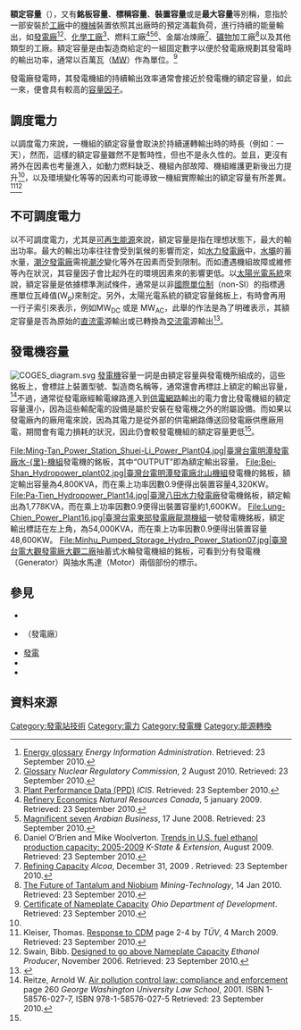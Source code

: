 '''額定容量'''（{{lang-en|Nameplate capacity}}），又有'''銘板容量'''、'''標稱容量'''、'''裝置容量'''或是'''最大容量'''等別稱，意指於一部安裝於[[工廠|工廠]]中的[[機械|機械]]裝置依照其出廠時的預定滿載負荷，進行持續的能量輸出，如[[發電廠|發電廠]]<ref name="nceia">[http://www.eia.doe.gov/glossary/index.cfm?id=G#gen_nameplate Energy glossary] {{Wayback|url=http://www.eia.doe.gov/glossary/index.cfm?id=G#gen_nameplate |date=20101130214912 }} ''Energy Information Administration''. Retrieved: 23 September 2010.</ref><ref name="ncnrc">[http://www.nrc.gov/reading-rm/basic-ref/glossary/generator-nameplate-capacity.html Glossary] {{Wayback|url=http://www.nrc.gov/reading-rm/basic-ref/glossary/generator-nameplate-capacity.html |date=20201019151107 }} ''Nuclear Regulatory Commission'', 2 August 2010. Retrieved: 23 September 2010.</ref>、[[化學工廠|化學工廠]]<ref name="ncchem">[http://www.icis.com/StaticPages/Plant_Performance_Data.htm Plant Performance Data (PPD)] {{webarchive|url=https://web.archive.org/web/20100910124539/http://www.icis.com/StaticPages/Plant_Performance_Data.htm |date=2010-09-10 }} ''ICIS''. Retrieved: 23 September 2010.</ref>、燃料工廠<ref name="nccan">[http://nrcan.gc.ca/eneene/sources/petpet/refraf-eng.php Refinery Economics] {{webarchive|url=https://web.archive.org/web/20101228032528/http://www.nrcan.gc.ca/eneene/sources/petpet/refraf-eng.php |date=2010-12-28 }} ''Natural Resources Canada'', 5 january 2009. Retrieved: 23 September 2010.</ref><ref name="ncrefine">[http://www.arabianbusiness.com/522168-magnificent-seven Magnificent seven] {{Wayback|url=http://www.arabianbusiness.com/522168-magnificent-seven |date=20080905211557 }} ''Arabian Business'', 17 June 2008. Retrieved: 23 September 2010.</ref><ref name="ncethanol">Daniel O’Brien and Mike Woolverton. [http://www.agmanager.info/energy/EthanolPlantCapacityTrends_Aug-09.pdf Trends in U.S. fuel ethanol production capacity: 2005-2009] {{Wayback|url=http://www.agmanager.info/energy/EthanolPlantCapacityTrends_Aug-09.pdf |date=20160303214103 }} ''K-State & Extension'', August 2009. Retrieved: 23 September 2010.</ref>、金屬冶煉廠<ref name="ncalcoa">[http://www.alcoa.com/alumina/en/info_page/refineries.asp Refining Capacity] {{Wayback|url=http://www.alcoa.com/alumina/en/info_page/refineries.asp |date=20161010093500 }} ''Alcoa'', December 31, 2009
. Retrieved: 23 September 2010.</ref>、[[礦物|礦物]]加工廠<ref name="ncmine">[http://www.mining-technology.com/features/feature74139/ The Future of Tantalum and Niobium] {{Wayback|url=http://www.mining-technology.com/features/feature74139/ |date=20190616082733 }} ''Mining-Technology'', 14 Jan 2010. Retrieved: 23 September 2010.</ref>以及其他類型的工廠。額定容量是由製造商給定的一組固定數字以便於發電廠規劃其發電時的輸出功率，通常以百萬瓦（[[MW|MW]]）作為單位。<ref name="ncdod">[http://www.development.ohio.gov/Business/documents/CertificateOfNameplateCapacityForCompletedEnergyProject.pdf Certificate of Nameplate Capacity] {{webarchive|url=https://web.archive.org/web/20101227140830/http://development.ohio.gov/Business/documents/CertificateOfNameplateCapacityForCompletedEnergyProject.pdf |date=2010-12-27 }} ''Ohio Department of Development''. Retrieved: 23 September 2010.</ref>

發電廠發電時，其發電機組的持續輸出效率通常會接近於發電機的額定容量，如此一來，便會具有較高的[[容量因子|容量因子]]。

== 調度電力 ==
以調度電力來說，一機組的額定容量會取決於持續運轉輸出時的時長（例如：一天），然而，這樣的額定容量雖然不是暫時性，但也不是永久性的。並且，更沒有將外在因素也考量進入，如動力燃料缺乏、機組內部故障、機組維護更新後出力提升<ref name="ncbelow"/>，以及環境變化等等的因素均可能導致一機組實際輸出的額定容量有所差異。<ref name="ncbelow">Kleiser, Thomas. [http://cdm.unfccc.int/Projects/DB/DNV-CUK1130160031.78/iProcess/TUEV-SUED1227777806.56/ReviewInitialComments/LI99J7QWQ8LUOWOBOK67F6CA1JEKFH Response to CDM] {{Wayback|url=http://cdm.unfccc.int/Projects/DB/DNV-CUK1130160031.78/iProcess/TUEV-SUED1227777806.56/ReviewInitialComments/LI99J7QWQ8LUOWOBOK67F6CA1JEKFH |date=20120308225209 }} page 2-4 by ''TÜV'', 4 March 2009. Retrieved: 23 September 2010.</ref><ref name="ncabove">Swain, Bibb. [http://www.ethanolproducer.com/article.jsp?article_id=2463 Designed to go above Nameplate Capacity] {{Wayback|url=http://www.ethanolproducer.com/article.jsp?article_id=2463 |date=20071027081639 }} ''Ethanol Producer'', November 2006. Retrieved: 23 September 2010.</ref>

== 不可調度電力 ==
以不可調度電力，尤其是[[可再生能源|可再生能源]]來說，額定容量是指在理想狀態下，最大的輸出功率。最大的輸出功率往往會受到氣候的影響而定，如[[水力發電廠|水力發電廠]]中，[[水壩|水壩]]的蓄水量，[[潮汐發電廠|潮汐發電廠]]需視[[潮汐|潮汐]]變化等外在因素而受到限制。而如遭遇機組故障或維修等內在狀況，其容量因子會比起外在的環境因素來的影響更低。以[[太陽能光伏|太陽光電系統]]來說，額定容量是依據標準測試條件，通常是以非[[國際單位制|國際單位制]]（non-SI）的指標適應單位瓦峰值(W<sub>p</sub>)來制定。另外，太陽光電系統的額定容量銘板上，有時會再用一行子索引來表示，例如MW<sub>DC</sub> 或是 MW<sub>AC</sub>，此舉的作法是為了明確表示，其額定容量是否為原始的[[直流電|直流電]]源輸出或已轉換為[[交流電|交流電]]源輸出<ref name="Dictionary of Energy">{{cite book|author=Cleveland & Morris |coauthors=|title=Dictionary of Energy |url=https://archive.org/details/dictionaryofener0000unse |year=2009-09-21 |publisher=  |location= |pages= |isbn=9780080965178 }}</ref>。

== 發電機容量 ==
[[File:COGES_diagram.svg|thumb]]
[[發電機|發電機]]容量一詞是由額定容量與發電機所組成的，這些銘板上，會標註上裝置型號、製造商名稱等，通常還會再標註上額定的輸出容量，<ref name="nc">Reitze, Arnold W. [http://books.google.dk/books?id=M8w5yJbNTD0C&pg=PA260&dq=%22Nameplate+capacity%22&source=gbs_toc_r&cad=4#v=onepage&q=%22Nameplate%20capacity%22&f=false Air pollution control law: compliance and enforcement] {{Wayback|url=http://books.google.dk/books?id=M8w5yJbNTD0C&pg=PA260&dq=%22Nameplate+capacity%22&source=gbs_toc_r&cad=4#v=onepage&q=%22Nameplate%20capacity%22&f=false |date=20210427145710 }} page 260 ''George Washington University Law School'', 2001. ISBN 1-58576-027-7, ISBN 978-1-58576-027-5 Retrieved: 23 September 2010.</ref>不過，通常從發電廠經輸電線路進入到[[輸電網路|供電網路]]輸出的電力會比發電機組的額定容量還小，因為這些輸配電的設備是屬於安裝在發電機之外的附屬設備。而如果以發電廠內的廠用電來說，因為其電力是從外部的供電網路傳送回發電廠供應廠用電，期間會有電力損耗的狀況，因此仍會較發電機組的額定容量更低<ref name="Dictionary of Energy"/>。
<gallery>
File:Ming-Tan_Power_Station_Shuei-Li_Power_Plant04.jpg|臺灣[[台電|台電]][[明潭發電廠水里機組|明潭發電廠水-{里}-機組]]發電機的銘板，其中“OUTPUT”即為額定輸出容量。
File:Bei-Shan_Hydropower_plant02.jpg|臺灣台電[[明潭發電廠北山機組|明潭發電廠北山機組]]發電機的銘板，額定輸出容量為4,800KVA，而在乘上功率因數0.9便得出裝置容量4,320KW。
File:Pa-Tien_Hydropower_Plant14.jpg|臺灣[[八田水力發電廠|八田水力發電廠]]發電機銘板，額定輸出為1,778KVA，而在乘上功率因數0.9便得出裝置容量約1,600KW。
File:Lung-Chien_Power_Plant16.jpg|臺灣台電[[東部發電廠龍澗機組|東部發電廠龍澗機組]]一號發電機銘板，額定輸出標誌在左上角，為54,000KVA，而在乘上功率因數0.9便得出裝置容量48,600KW。
File:Minhu_Pumped_Storage_Hydro_Power_Station07.jpg|臺灣台電[[大觀發電廠大觀二廠|大觀發電廠大觀二廠]]抽蓄式水輪發電機組的銘板，可看到分有發電機（Generator）與抽水馬達（Motor）兩個部份的標示。
</gallery>

== 參見 ==
{{portal|能源}}

*{{en-link|可用因子|Availability factor}}
*{{en-link|表定淨容量|Declared net capacity}}（發電廠）
*[[發電|發電]]
*{{en-link|間歇性能源|Intermittent power source}}
*{{en-link|能源儲存設備表|List of energy storage projects}}

== 資料來源 ==
{{Reflist}}

{{Electricity generation}}
[[Category:發電站技術|Category:發電站技術]]
[[Category:電力|Category:電力]]
[[Category:發電機|Category:發電機]]
[[Category:能源轉換|Category:能源轉換]]